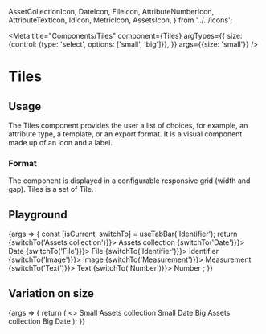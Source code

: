   AssetCollectionIcon,
  DateIcon,
  FileIcon,
  AttributeNumberIcon,
  AttributeTextIcon,
  IdIcon,
  MetricIcon,
  AssetsIcon,
} from '../../icons';

<Meta
  title="Components/Tiles"
  component={Tiles}
  argTypes={{
    size: {control: {type: 'select', options: ['small', 'big']}},
  }}
  args={{size: 'small'}}
/>

# Tiles

## Usage

The Tiles component provides the user a list of choices, for example, an attribute type, a template, or an export format.
It is a visual component made up of an icon and a label.

### Format

The component is displayed in a configurable responsive grid (width and gap). Tiles is a set of Tile.

## Playground

<Canvas>
  <Story name="Standard">
    {args => {
      const [isCurrent, switchTo] = useTabBar('Identifier');
      return <Tiles {...args} >
        <Tile selected={isCurrent('Assets collection')} onClick={() => {switchTo('Assets collection')}}>
          <AssetCollectionIcon/>
          Assets collection
        </Tile>
        <Tile selected={isCurrent('Date')} onClick={() => {switchTo('Date')}}>
          <DateIcon/>
          Date
        </Tile>
        <Tile selected={isCurrent('File')} onClick={() => {switchTo('File')}}>
          <FileIcon/>
          File
        </Tile>
        <Tile selected={isCurrent('Identifier')} onClick={() => {switchTo('Identifier')}}>
          <IdIcon/>
          Identifier
        </Tile>
        <Tile selected={isCurrent('Image')} onClick={() => {switchTo('Image')}}>
          <AssetsIcon/>
          Image
        </Tile>
        <Tile selected={isCurrent('Measurement')} onClick={() => {switchTo('Measurement')}}>
          <MetricIcon/>
          Measurement
        </Tile>
        <Tile selected={isCurrent('Text')} onClick={() => {switchTo('Text')}}>
          <AttributeTextIcon/>
          Text
        </Tile>
        <Tile selected={isCurrent('Number')} onClick={() => {switchTo('Number')}}>
          <AttributeNumberIcon/>
          Number
        </Tile>
      </Tiles>;
    }}
  </Story>
</Canvas>

<ArgsTable story="Standard" />

## Variation on size

<Canvas>
  <Story name="Size">
    {args => {
      return (
        <>
          <Tiles size={'small'}>
            <Tile>
              <AssetCollectionIcon/>
              Small Assets collection
            </Tile>
            <Tile>
              <DateIcon/>
              Small Date
            </Tile>
          </Tiles>
          <Tiles size={'big'}>
            <Tile>
              <AssetCollectionIcon/>
              Big Assets collection
            </Tile>
            <Tile>
              <DateIcon/>
              Big Date
            </Tile>
          </Tiles>
        </>
      );
    }}
  </Story>
</Canvas>

